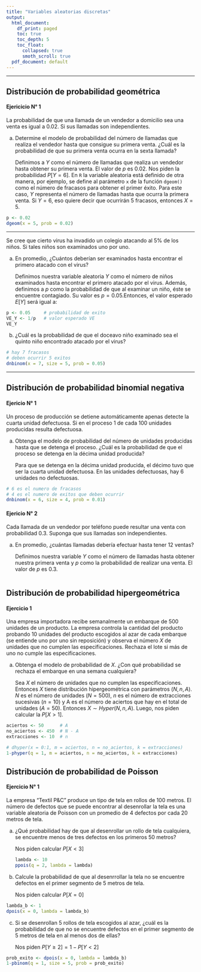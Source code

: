 ```yaml
---
title: "Variables aleatorias discretas"
output:
  html_document:
    df_print: paged
    toc: true
    toc_depth: 5
    toc_float: 
      collapsed: true
      smoth_scroll: true
  pdf_document: default
---
```

-----------------------------

## Distribución de probabilidad geométrica

#### Ejericicio N° 1

La probabilidad de que una llamada de un vendedor a domicilio sea una venta es igual a 0.02. Si sus llamadas son independientes.

a) Determine el modelo de probabilidad del número de llamadas que realiza el vendedor hasta que consigue su primera venta. ¿Cuál es la probabilidad de que su primera venta ocurra en la sexta llamada?


    Definimos a $Y$ como el número de llamadas que realiza un vendedor hasta obtener su primera venta. El valor de $p$ es 0.02. Nos piden la probabilidad $P[Y=6]$. En `R` la variable aleatoria está definido de otra manera, por ejemplo, se define al parámetro `x` de la función `dgeom()` como el número de fracasos para obtener el primer éxito. Para este caso, $Y$ representa el número de llamadas hasta que ocurra la primera venta. Si $Y=6$, eso quiere decir que ocurrirán 5 fracasos, entonces $X=5$.
    
```r
p <- 0.02
dgeom(x = 5, prob = 0.02)
```


    
    
---------------------------
 
 


Se cree que cierto virus ha invadido un colegio atacando al 5% de los niños. Si tales niños son examinados uno por uno. 

a) En promedio, ¿Cuántos deberían ser examinados hasta encontrar el primero atacado con el virus?

    Definimos nuestra variable aleatoria $Y$ como el número de niños examinados hasta encontrar el primero atacado por el virus. Además, definimos a $p$ como la probabilidad de que al examinar un niño, éste se encuentre contagiado. Su valor es $p=0.05$.Entonces, el valor esperado $E[Y]$ será igual a:

```r
p <- 0.05     # probabilidad de exito
VE_Y <- 1/p   # valor esperado VE
VE_Y
```

b) ¿Cuál es la probabilidad de que el doceavo niño examinado sea el quinto niño encontrado atacado por el virus?

```r
# hay 7 fracasos
# deben ocurrir 5 exitos
dnbinom(x = 7, size = 5, prob = 0.05)
```


-------------------------

## Distribución de probabilidad binomial negativa


#### Ejericio N° 1

Un proceso de producción se detiene automáticamente apenas detecte la cuarta unidad defectuosa. Si en el proceso 1 de cada 100 unidades producidas resulta defectuosa. 

a) Obtenga el modelo de probabilidad del número de unidades producidas hasta que se detenga el proceso. ¿Cuál es la probabilidad de que el proceso se detenga en la décima unidad producida?

    Para que se detenga en la décima unidad producida, el décimo tuvo que ser la cuarta unidad defectuosa. En las unidades defectuosas, hay 6 unidades no defectuosas.

```r
# 6 es el numero de fracasos
# 4 es el numero de exitos que deben ocurrir
dnbinom(x = 6, size = 4, prob = 0.01)
```



#### Ejericio N° 2

Cada llamada de un vendedor por teléfono puede resultar una venta con probabilidad 0.3. Suponga que sus llamadas son independientes.

a) En promedio, ¿cuántas llamadas debería efectuar hasta tener 12 ventas?

    Definimos nuestra variable $Y$ como el número de llamadas hasta     obtener nuestra primera venta y $p$ como la probabilidad de realizar una venta. El valor de $p$ es 0.3.

```r

```

## Distribución de probabilidad hipergeométrica

#### Ejercicio 1

Una empresa importadora recibe semanalmente un embarque de 500 unidades de un producto. La empresa controla la cantidad del producto probando 10 unidades del producto escogidos al azar de cada embarque (se entiende uno por uno sin reposición) y observa el número $X$ de unidades que no cumplen las especificaciones. Rechaza el lote si más de uno no cumple las especificaciones. 

a) Obtenga el modelo de probabilidad de $X$. ¿Con qué probabilidad se rechaza el embarque en una semana cualquiera?

    Sea $X$ el número de unidades que no cumplen las especificaciones. Entonces $X$ tiene distribución hipergeométrica con parámetros $(N,n,A)$. $N$ es el número de unidades ($N=500$), $n$ es el número de extracciones sucesivas ($n=10$) y A es el número de aciertos que hay en el total de unidades ($A=50$). Entonces $X \sim Hyper(N, n, A)$. Luego, nos piden calcular la $P[X>1]$.


```r
aciertos <- 50      # A
no_aciertos <- 450  # N - A
extracciones <- 10  # n

# dhyper(x = 0:1, m = aciertos, n = no_aciertos, k = extracciones)
1-phyper(q = 1, m = aciertos, n = no_aciertos, k = extracciones)
```

## Distribución de probabilidad de Poisson

#### Ejercicio N° 1

La empresa "Textil P&C" produce un tipo de tela en rollos de 100 metros. El número de defectos que se puede encontrar al desenrollar la tela es una variable aleatoria de Poisson con un promedio de 4 defectos por cada 20 metros de tela. 

a) ¿Qué probabilidad hay de que al desenrollar un rollo de tela cualquiera, se encuentre menos de tres defectos en los primeros 50 metros?

    Nos piden calcular $P[X<3]$
```r
lambda <- 10
ppois(q = 2, lambda = lambda)
```
b) Calcule la probabilidad de que al desenrrollar la tela no se encuentre defectos en el primer segmento de 5 metros de tela.

    Nos piden calcular $P[X=0]$

```r
lambda_b <- 1
dpois(x = 0, lambda = lambda_b)
```
c) Si se desenrollan 5 rollos de tela escogidos al azar, ¿cuál es la probabilidad de que no se encuentre defectos en el primer segmento de 5 metros de tela en al menos dos de ellas?

    Nos piden $P[Y\geq 2] = 1-P[Y<2]$

```r
prob_exito <- dpois(x = 0, lambda = lambda_b)
1-pbinom(q = 1, size = 5, prob = prob_exito)
```

